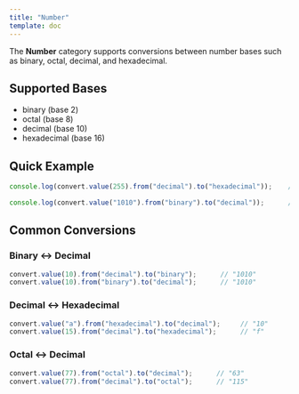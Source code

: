 ```yaml
---
title: "Number"
template: doc
---
```

The **Number** category supports conversions between number bases such as binary, octal, decimal, and hexadecimal.

## Supported Bases

- binary (base 2)
- octal (base 8)
- decimal (base 10)
- hexadecimal (base 16)


## Quick Example
```ts
console.log(convert.value(255).from("decimal").to("hexadecimal"));    // "ff"

console.log(convert.value("1010").from("binary").to("decimal"));      // "10"
```

## Common Conversions

### Binary ↔ Decimal
```ts
convert.value(10).from("decimal").to("binary");      // "1010"
convert.value(10).from("binary").to("decimal");      // "1010"
```

### Decimal ↔ Hexadecimal
```ts
convert.value("a").from("hexadecimal").to("decimal");     // "10"
convert.value(15).from("decimal").to("hexadecimal");      // "f"
```

### Octal ↔ Decimal
```ts
convert.value(77).from("octal").to("decimal");      // "63"
convert.value(77).from("decimal").to("octal");      // "115"
```